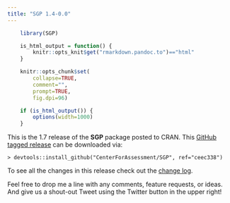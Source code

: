 ```yaml
---
title: "SGP 1.4-0.0"
---
```


```r
    library(SGP)

    is_html_output = function() {
        knitr::opts_knit$get("rmarkdown.pandoc.to")=="html"
    }

    knitr::opts_chunk$set(
        collapse=TRUE,
        comment="",
        prompt=TRUE,
        fig.dpi=96)

    if (is_html_output()) {
        options(width=1000)
    }
```


This is the 1.7 release of the **SGP** package posted to CRAN. This [GitHub tagged release](https://github.com/CenterForAssessment/SGP/releases/tag/ceec338)
can be downloaded via:

```
> devtools::install_github("CenterForAssessment/SGP", ref="ceec338")
```

To see all the changes in this release check out the [change log](https://sgp.io/news/index.html#sgp-1-7-0-0).


Feel free to drop me a line with any comments, feature requests, or ideas. And give us a shout-out Tweet using the Twitter button in the upper right!
